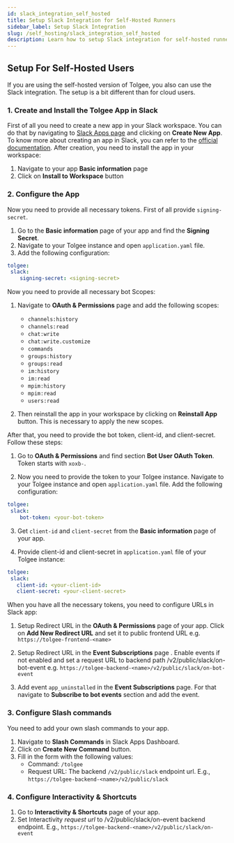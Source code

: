 ```yaml
---
id: slack_integration_self_hosted
title: Setup Slack Integration for Self-Hosted Runners
sidebar_label: Setup Slack Integration
slug: /self_hosting/slack_integration_self_hosted
description: Learn how to setup Slack integration for self-hosted runners
---
```


## Setup For Self-Hosted Users

If you are using the self-hosted version of Tolgee, you also can use the Slack integration. The setup is a bit different than for cloud users.

### 1. Create and Install the Tolgee App in Slack

First of all you need to create a new app in your Slack workspace. You can do that by navigating to [Slack Apps page](https://api.slack.com/apps)
and clicking on **Create New App**. To know more about creating an app in Slack, you can refer to the [official documentation](https://api.slack.com/quickstart).
After creation, you need to install the app in your workspace:

1. Navigate to your app **Basic information** page
2. Click on **Install to Workspace** button

<ScreenshotWrapper src="/img/docs/platform/slack_integration/install_self_host.png" />


### 2. Configure the App

Now you need to provide all necessary tokens. First of all provide `signing-secret`.

1. Go to the **Basic information** page of your app and find the **Signing Secret**.
2. Navigate to your Tolgee instance and open `application.yaml` file.
3. Add the following configuration:
```yaml
tolgee:
 slack:
    signing-secret: <signing-secret>
```

Now you need to provide all necessary bot Scopes:

1. Navigate to **OAuth & Permissions** page and add the following scopes:
   - `channels:history`
   - `channels:read`
   - `chat:write`
   - `chat:write.customize`
   - `commands`
   - `groups:history`
   - `groups:read`
   - `im:history`
   - `im:read`
   - `mpim:history`
   - `mpim:read`
   - `users:read`

2. Then reinstall the app in your workspace by clicking on **Reinstall App** button. This is necessary to apply the new scopes.

After that, you need to provide the bot token, client-id, and client-secret. Follow these steps:

1. Go to **OAuth & Permissions** and find section **Bot User OAuth Token**. Token starts with `xoxb-`.

2. Now you need to provide the token to your Tolgee instance. Navigate to your Tolgee instance and open `application.yaml` file.
Add the following configuration:
```yaml
tolgee:
 slack:
    bot-token: <your-bot-token>
```

3. Get `client-id` and `client-secret` from the **Basic information** page of your app.

4. Provide client-id and client-secret in `application.yaml` file of your Tolgee instance:
```yaml
tolgee:
 slack:
   client-id: <your-client-id>
   client-secret: <your-client-secret>
```

When you have all the necessary tokens, you need to configure URLs in Slack app:

1. Setup Redirect URL in the **OAuth & Permissions** page of your app. Click on **Add New Redirect URL** and set
it to public frontend URL e.g. `https://tolgee-frontend-<name>`

2. Setup Redirect URL in the **Event Subscriptions** page . Enable events if not enabled and set a request URL to backend path /v2/public/slack/on-bot-event e.g.
 `https://tolgee-backend-<name>/v2/public/slack/on-bot-event`

3. Add event `app_uninstalled` in the **Event Subscriptions** page. For that navigate to **Subscribe to bot events** section and add the event.

### 3. Configure Slash commands

You need to add your own slash commands to your app.

1. Navigate to **Slash Commands** in Slack Apps Dashboard.
2. Click on **Create New Command** button.
3. Fill in the form with the following values:
   - Command: `/tolgee`
   - Request URL: The backend `/v2/public/slack` endpoint url. E.g., `https://tolgee-backend-<name>/v2/public/slack`

### 4. Configure Interactivity & Shortcuts

1. Go to **Interactivity & Shortcuts** page of your app.
2. Set Interactivity *request url* to /v2/public/slack/on-event backend endpoint. E.g., `https://tolgee-backend-<name>/v2/public/slack/on-event`